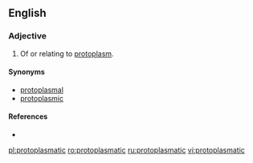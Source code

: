 ==English==

===Adjective===
{{en-adj|-}}

# {{context|cytology|lang=en}} Of or relating to [[protoplasm]].

====Synonyms====
* [[protoplasmal]]
* [[protoplasmic]]

====References====
* {{R:Webster 1913}}

[[pl:protoplasmatic]]
[[ro:protoplasmatic]]
[[ru:protoplasmatic]]
[[vi:protoplasmatic]]